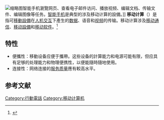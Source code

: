 {{Expand language|1=en|time=2020-10-05T04:15:35+00:00}}
{{NoteTA
|G1=IT
|T=zh-cn:移动计算; zh-tw:行動運算;
|1=zh-cn:移动计算; zh-tw:行動運算;
}}
{{各地中文名
|cn = 移动计算
|tw = 行動運算
}}
[[File:Galaxy_Z_series.jpg|缩略图]]智能手机瀏覽网页、查看电子邮件访问、播放视频、编辑文档、传输文件、编辑图像等任务。[[智能手机|智能手机]]是典型的涉及移动计算的設備。]]
'''移动计算'''（{{lang-en|Mobile computing}}）是指可[[移動設備|移動設備]]在[[人机交互|人机交互]]下產生的[[数据_(计算机)|数据]]、语音和[[视频|视频]]的传输。移动计算涉及[[移动通信|移动通信]]、[[移动设备|移动設備]]和[[流動應用程式|移动软件]]。<ref>{{cite web|url=http://www.distraction.gov/stats-and-facts/|title=U Drive. U Text. U Pay.|last=andrew.currin.ctr@dot.gov|date=8 September 2016|website=NHTSA|access-date=25 March 2018}}</ref>

== 特性 ==
* 便攜性：移動设备应便于攜帶。这些设备的計算能力和电源可能有限，但应具有足够的处理能力和物理便携性，以便能隨時隨地使用。
* 连接性：网络连接的[[服务质量|服务质量]]應有較高水平。

==参考文献==
{{reflist}}

[[Category:行動電話|Category:行動電話]]
[[Category:移动计算机|Category:移动计算机]]